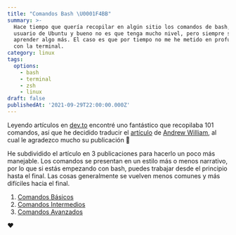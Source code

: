 ```yaml
---
title: "Comandos Bash \U0001F4BB"
summary: >-
  Hace tiempo que quería recopilar en algún sitio los comandos de bash, soy
  usuario de Ubuntu y bueno no es que tenga mucho nivel, pero siempre se puede
  aprender algo más. El caso es que por tiempo no me he metido en profundidad
  con la terminal.
category: linux
tags:
  options:
    - bash
    - terminal
    - zsh
    - linux
draft: false
publishedAt: '2021-09-29T22:00:00.000Z'
---
```


Leyendo artículos en [dev.to](https://dev.to "") encontré uno fantástico que recopilaba 101 comandos, así que he decidido traducir el [artículo](https://dev.to/awwsmm/101-bash-commands-and-tips-for-beginners-to-experts-30je#first-commands "") de [Andrew William](https://awwsmm.com/ ""), al cual le agradezco mucho su publicación 💓

He subdividido el artículo en 3 publicaciones para hacerlo un poco más manejable. Los comandos se presentan en un estilo más o menos narrativo, por lo que si estás empezando con bash, puedes trabajar desde el principio hasta el final. Las cosas generalmente se vuelven menos comunes y más difíciles hacia el final.

1. [Comandos Básicos](/blog/linux/101-comandos-bash-basicos "")
2. [Comandos Intermedios](/blog/linux/101-comandos-bash-intermedios "")
3. [Comandos Avanzados](/blog/linux/101-comandos-bash-avanzados "")

❤️
